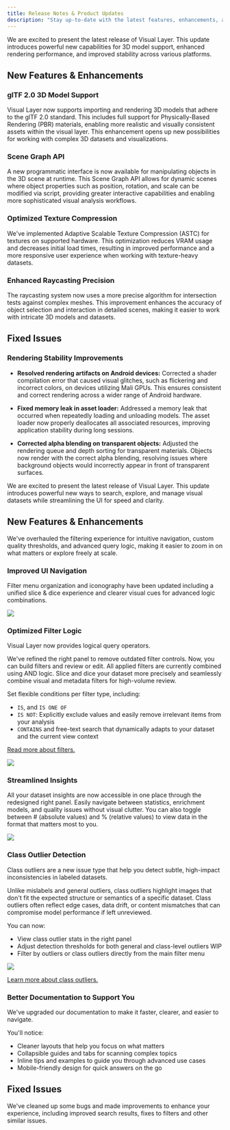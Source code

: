 ```yaml
---
title: Release Notes & Product Updates
description: "Stay up-to-date with the latest features, enhancements, and bug fixes in Visual Layer. This page provides a comprehensive changelog of all product updates."
---
```


<Update label="2025-08-11" >
We are excited to present the latest release of Visual Layer. This update introduces powerful new capabilities for 3D model support, enhanced rendering performance, and improved stability across various platforms.

## New Features & Enhancements

### glTF 2.0 3D Model Support

Visual Layer now supports importing and rendering 3D models that adhere to the glTF 2.0 standard. This includes full support for Physically-Based Rendering (PBR) materials, enabling more realistic and visually consistent assets within the visual layer. This enhancement opens up new possibilities for working with complex 3D datasets and visualizations.

### Scene Graph API

A new programmatic interface is now available for manipulating objects in the 3D scene at runtime. This Scene Graph API allows for dynamic scenes where object properties such as position, rotation, and scale can be modified via script, providing greater interactive capabilities and enabling more sophisticated visual analysis workflows.

### Optimized Texture Compression

We've implemented Adaptive Scalable Texture Compression (ASTC) for textures on supported hardware. This optimization reduces VRAM usage and decreases initial load times, resulting in improved performance and a more responsive user experience when working with texture-heavy datasets.

### Enhanced Raycasting Precision

The raycasting system now uses a more precise algorithm for intersection tests against complex meshes. This improvement enhances the accuracy of object selection and interaction in detailed scenes, making it easier to work with intricate 3D models and datasets.

## Fixed Issues

### Rendering Stability Improvements

* **Resolved rendering artifacts on Android devices:** Corrected a shader compilation error that caused visual glitches, such as flickering and incorrect colors, on devices utilizing Mali GPUs. This ensures consistent and correct rendering across a wider range of Android hardware.

* **Fixed memory leak in asset loader:** Addressed a memory leak that occurred when repeatedly loading and unloading models. The asset loader now properly deallocates all associated resources, improving application stability during long sessions.

* **Corrected alpha blending on transparent objects:** Adjusted the rendering queue and depth sorting for transparent materials. Objects now render with the correct alpha blending, resolving issues where background objects would incorrectly appear in front of transparent surfaces.

</Update>

<Update label="2025-05-08" >
We are excited to present the latest release of Visual Layer. This update introduces powerful new ways to search, explore, and manage visual datasets while streamlining the UI for speed and clarity.

## New Features & Enhancements

We've overhauled the filtering experience for intuitive navigation, custom quality thresholds, and advanced query logic, making it easier to zoom in on what matters or explore freely at scale.

### Improved UI Navigation

Filter menu organization and iconography have been updated including a unified slice & dice experience and clearer visual cues for advanced logic combinations.

<Frame>
  <img src="/images/highlight-filters-and-insights.png" />
</Frame>

### Optimized Filter Logic

Visual Layer now provides logical query operators. 

We've refined the right panel to remove outdated filter controls. Now, you can build filters and review or edit. All applied filters are currently combined using AND logic. Slice and dice your dataset more precisely and seamlessly combine visual and metadata filters for high-volume review. 

Set flexible conditions per filter type, including:

* `IS`, and `IS ONE OF`
* `IS NOT`: Explicitly exclude values and easily remove irrelevant items from your analysis
* `CONTAINS` and free-text search that dynamically adapts to your dataset and the current view context

[Read more about filters.](/docs/exploring-datasets/filter-dataset)

<Frame>
  <img src="/images/filters-operators-2.png" />
</Frame>

### Streamlined Insights 

All your dataset insights are now accessible in one place through the redesigned right panel. Easily navigate between statistics, enrichment models, and quality issues without visual clutter. You can also toggle between # (absolute values) and % (relative values) to view data in the format that matters most to you.

<Frame>
  <img src="/images/issues-toggle.gif" />
</Frame>

### Class Outlier Detection

Class outliers are a new issue type that help you detect subtle, high-impact inconsistencies in labeled datasets.

Unlike mislabels and general outliers, class outliers highlight images that don't fit the expected structure or semantics of a specific dataset. Class outliers often reflect edge cases, data drift, or content mismatches that can compromise model performance if left unreviewed.

You can now:

* View class outlier stats in the right panel
* Adjust detection thresholds for both general and class-level outliers WIP
* Filter by outliers or class outliers directly from the main filter menu

<Frame>
  <img src="/images/filters-outliers-classoutliers.png" />
</Frame>

[Learn more about class outliers.](/docs/exploring-datasets/class-outlier)

### Better Documentation to Support You

We've upgraded our documentation to make it faster, clearer, and easier to navigate. 

You'll notice:

* Cleaner layouts that help you focus on what matters
* Collapsible guides and tabs for scanning complex topics
* Inline tips and examples to guide you through advanced use cases
* Mobile-friendly design for quick answers on the go

## Fixed Issues

We've cleaned up some bugs and made improvements to enhance your experience, including improved search results, fixes to filters and other similar issues.
</Update>